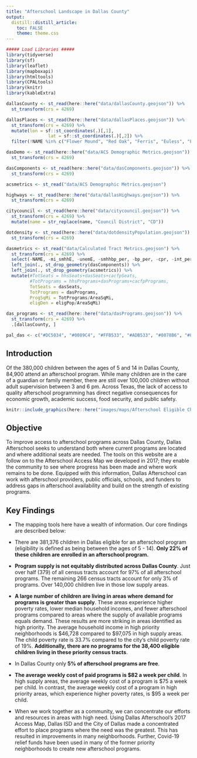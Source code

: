 ```yaml
---
title: "Afterschool Landscape in Dallas County"
output:
  distill::distill_article:
    toc: FALSE
    theme: theme.css
---
```


```r
##### Load Libraries #####
library(tidyverse)
library(sf)
library(leaflet)
library(mapboxapi)
library(htmltools)
library(CPALtools)
library(knitr)
library(kableExtra)

dallasCounty <- st_read(here::here("data/dallasCounty.geojson")) %>%
  st_transform(crs = 4269)

dallasPlaces <- st_read(here::here("data/dallasPlaces.geojson")) %>%
  st_transform(crs = 4269) %>%
  mutate(lon = sf::st_coordinates(.)[,1],
                lat = sf::st_coordinates(.)[,2]) %>%
  filter(!NAME %in% c("Flower Mound", "Red Oak", "Ferris", "Euless", "Fort Worth", "Grapevine", "Lewisville"))

dasDemo <- st_read(here::here("data/ACS Demographic Metrics.geojson")) %>%
  st_transform(crs = 4269)

dasComponents <- st_read(here::here("data/dasComponents.geojson")) %>%
  st_transform(crs = 4269) 

acsmetrics <- st_read("data/ACS Demographic Metrics.geojson")

highways <- st_read(here::here("data/dallasHighways.geojson")) %>%
  st_transform(crs = 4269) 

citycouncil <- st_read(here::here("data/citycouncil.geojson")) %>%
  st_transform(crs = 4269) %>%
  mutate(name = str_replace(name, "Council District", "CD"))

dotdensity <- st_read(here::here("data/dotdensityPopulation.geojson")) %>%
  st_transform(crs = 4269) 

dasmetrics <- st_read("data/Calculated Tract Metrics.geojson") %>%
  st_transform(crs = 4269) %>%
  select(-NAME, -mi_smhhE, -unemE, -smhhbp_per, -bp_per, -cpr, -int_per) %>%
  left_join(., st_drop_geometry(dasComponents)) %>%
  left_join(., st_drop_geometry(acsmetrics)) %>%
  mutate(#TotSeats = hhsSeats+dasSeats+cacfpSeats,
         #TotPrograms = hhsPrograms+dasPrograms+cacfpPrograms,
         TotSeats = dasSeats,
         TotPrograms = dasPrograms,
         ProgSqMi = TotPrograms/AreaSqMi,
         eligDen = eligPop/AreaSqMi)

das_programs <- st_read(here::here("data/dasPrograms.geojson")) %>%
  st_transform(crs = 4269) %>%
  .[dallasCounty, ]

pal_das <- c("#DC5034", "#0089C4", "#FFB533", "#ADB533", "#8078B6", "#8996A0", "#54494B")
```

## Introduction

Of the 380,000 children between the ages of 5 and 14 in Dallas County, 84,900 attend an afterschool program. While many children are in the care of a guardian or family member, there are still over 100,000 children without adult supervision between 3 and 6 pm. Across Texas, the lack of access to quality afterschool programming has direct negative consequences for economic growth, academic success, food security, and public safety. 

```r
knitr::include_graphics(here::here("images/maps/Afterschool Eligible Child Density in Dallas County.png"))
```

## Objective

To improve access to afterschool programs across Dallas County, Dallas Afterschool seeks to understand both where current programs are located and where additional seats are needed. The tools on this website are a follow on to the Afterschool Access Map we developed in 2017; they enable the community to see where progress has been made and where work remains to be done. Equipped with this information, Dallas Afterschool can work with afterschool providers, public officials, schools, and funders to address gaps in afterschool availability and build on the strength of existing programs. 

## Key Findings

* The mapping tools here have a wealth of information. Our core findings are described below:

* There are 381,376 children in Dallas eligible for an afterschool program (eligibility is defined as being between the ages of 5 - 14). **Only 22% of these children are enrolled in an afterschool  program.**

* **Program supply is not equitably distributed across Dallas County**. Just over half (379) of all census tracts account for 97% of all afterschool programs. The remaining 266 census tracts account for only 3% of programs. Over 140,000 children live in those low supply areas. 

* **A large number of children are living in areas where demand for programs is greater than supply**. These areas experience higher poverty rates, lower median household incomes, and fewer afterschool programs compared to areas where the supply of available programs equals demand. These results are more striking in areas identified as high priority. The average household income in high priority neighborhoods is \$46,728 compared to \$97,075 in high supply areas. The child poverty rate is 33.7% compared to the city's child poverty rate of 19%. **Additionally, there are no programs for the 38,400 eligible children living in these priority census tracts**.

* In Dallas County only **5% of afterschool programs are free**.

* **The average weekly cost of paid programs is \$82 a week per child**. In high supply areas, the average weekly cost of a program is \$75 a week per child. In contrast, the average weekly cost of a program in high priority areas, which experience higher poverty rates, is \$95 a week per child.

* When we work together as a community, we can concentrate our efforts and resources in areas with high need. Using Dallas Afterschool's 2017 Access Map,  Dallas ISD and the City of Dallas made a concentrated effort to place programs where the need was the greatest. This has resulted in improvements in many neighborhoods. Further, Covid-19 relief funds have been used in many of the former priority neighborhoods to create new afterschool programs.
